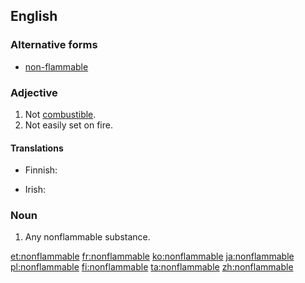 ==English==

===Alternative forms===
*[[non-flammable]]

===Adjective===
{{en-adj}}

# Not [[combustible]].
# Not easily set on fire.

====Translations====
{{trans-top|not combustible}}
* Finnish: {{t|fi|palamaton}}
{{trans-mid}}
* Irish: {{t|ga|dolasta}}
{{trans-bottom}}

===Noun===
{{en-noun}}

# Any nonflammable substance.

[[et:nonflammable]]
[[fr:nonflammable]]
[[ko:nonflammable]]
[[ja:nonflammable]]
[[pl:nonflammable]]
[[fi:nonflammable]]
[[ta:nonflammable]]
[[zh:nonflammable]]